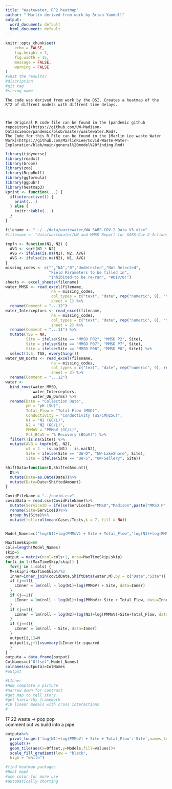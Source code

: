 ---
title: "Wastewater, R^2 heatmap"
author: "`Marlin derived from work by Brian Yandell"
output:
  word_document: default
  html_document: default
---

```{r setup, include=FALSE}
knitr::opts_chunk$set(
	echo = FALSE,
	fig.height = 7,
	fig.width = 15,
	message = FALSE,
	warning = FALSE
)
#what the results?
#discription
#git tag
#string name
```

```
The code was derived from work by the DSI. Creates a heatmap of the R^2 of diffrent models with diffrent time delays.



The Original R code file can be found in the [pandemic github repository](https://github.com/UW-Madison-DataScience/pandemic/blob/master/wastewater.Rmd).
The Code for this R File can be found in the [Marlin Lee waste Water Work](https://github.com/MarlinRLee/Covid-Waste-Water-Exploration/blob/main/general%20model%20finding.Rmd)
```




```{r}
library(tidyverse)
library(readxl)
library(broom)
library(zoo)
library(RcppRoll)
library(ggformula)
library(ggpubr)
library(heatmap3)
kprint <- function(...) {
  if(interactive()) {
    print(...)
  } else {
    knitr::kable(...)
  }
}
```

```{r 2}
filename <- "../../data/wastewater/WW SARS-COV-2 Data V3.xlsx"
#filename <- "data/wastewater/UW and MMSD Report for SARS-Cov-2 Influent Samples 12.08.20vFinal.xlsx"
```

```{r warning = FALSE, message = FALSE}
tmpfn <- function(N1, N2) {
  AVG <- sqrt(N1 * N2)
  AVG <- ifelse(is.na(N1), N2, AVG)
  AVG <- ifelse(is.na(N2), N1, AVG)
}
missing_codes <- c("","NA","0","Undetected","Not Detected",
                   "Field Parameters to be filled in", 
                   "Inhibited-to be re-ran", "#DIV/0!")
sheets <- excel_sheets(filename)
water_MMSD <- read_excel(filename,
                    na = missing_codes,
                    col_types = c("text", "date", rep("numeric", 9), "text"),
                    sheet = 1) %>%
  rename(Comment = "...12")
water_Interceptors <- read_excel(filename,
                    na = missing_codes,
                    col_types = c("text", "date", rep("numeric", 8), "text"),
                    sheet = 2) %>%
  rename(Comment = "...11") %>%
  mutate(TSS = NA,
         Site = ifelse(Site == "MMSD P02", "MMSD P2", Site),
         Site = ifelse(Site == "MMSD P07", "MMSD P7", Site),
         Site = ifelse(Site == "MMSD P08", "MMSD P8", Site)) %>%
  select(1:5, TSS, everything())
water_UW_Dorms <- read_excel(filename,
                    na = missing_codes,
                    col_types = c("text", "date", rep("numeric", 9), rep("text", 1)),
                    sheet = 3) %>%
  rename(Comment = "...12")
water <- 
  bind_rows(water_MMSD,
            water_Interceptors,
            water_UW_Dorms) %>%
  rename(Date = "Collection Date",
         pH = "pH (SU)",
         Total_Flow = "Total Flow (MGD)",
         Conductivity = "Conductivity (uS/CM@25C)",
         N1 = "N1 (GC/L)",
         N2 = "N2 (GC/L)",
         PMMoV = "PMMoV (GC/L)",
         Pct_BCoV = "% Recovery (BCoV)") %>%
  filter(!is.na(Site)) %>%
  mutate(AVG = tmpfn(N1, N2),
         wt = 2 - is.na(N1) - is.na(N2),
         Site = ifelse(Site == "UW-D", "UW-LakeShore", Site),
         Site = ifelse(Site == "UW-S", "UW-Sellery", Site))
```

```{r}
ShiftData=function(D,ShiftedAmount){
  D%>%
  mutate(Date=as.Date(Date))%>%
  mutate(Date=Date+ShiftedAmount)
}

CovidFileName = "../covid.csv"
covidData = read.csv(CovidFileName)%>%
  mutate(ServiceID = ifelse(ServiceID=="MMSD","Madison",paste("MMSD P",ServiceID,sep="")),Date = as.Date(Date , format = "%m/%d/%y"))%>%
  rename(Site=ServiceID)%>%
  group_by(Site)%>%
  mutate(roll=rollmean(Cases/Tests,k = 7, fill = NA))


Model_Names=c("log(N1)+log(PMMoV) + Site + Total_Flow","log(N1)+log(PMMoV)+ Site","log(N1) +log(PMMoV)+ Site + Total_Flow+log(N2)","Site")

```

```{r}
MaxTimeSkip=60
cols=length(Model_Names)
skip=5
output = matrix(ncol=cols+1, nrow=MaxTimeSkip/skip)
for(i in 1:(MaxTimeSkip/skip)) {
  for(j in 1:cols) {
  M=skip*i-MaxTimeSkip%/%2
  Inner=inner_join(covidData,ShiftData(water,M),by = c("Date","Site"))
  if (j==1){
    LInner = lm(roll ~ log(N1)+log(PMMoV) + Site, data=Inner)
  }
  if (j==2){
    LInner = lm(roll ~ log(N1)+log(PMMoV)+ Site + Total_Flow, data=Inner)
  }
  if (j==3){
    LInner = lm(roll ~ log(N2)+log(N1)+log(PMMoV)+Site+Total_Flow, data=Inner)
  }
  if (j==4){
    LInner = lm(roll ~ Site, data=Inner)
  }
  output[i,1]=M
  output[i,j+1]=summary(LInner)$r.squared
  }
}
outputa = data.frame(output)
ColNames=c("Offset",Model_Names)
colnames(outputa)=ColNames
#output

#LInner
#How complete a picture
#narrow down for contrast
#get map to tell story
#get hierarchy framework
#10 linear models with cross interactions
#
```
17         22
waste ->   pop
pop       
comment out vs build into a pipe 



```{r}
outputa%>%
  pivot_longer('log(N1)+log(PMMoV) + Site + Total_Flow':'Site',names_to="Models",values_to = "values")%>%
  ggplot()+
  geom_tile(aes(x=Offset,y=Models,fill=values))+
  scale_fill_gradient(low = "black",
  high = "white")

#find heatmap package:
#heat map2
#use color for more use
#automatically shorting
```


